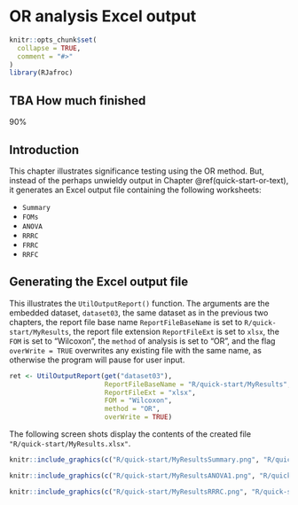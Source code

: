 # OR analysis Excel output {#quick-start-or-excel}



```r
knitr::opts_chunk$set(
  collapse = TRUE,
  comment = "#>"
)
library(RJafroc)
```



## TBA How much finished {#quick-start-or-excel-how-much-finished}
90%


## Introduction {#quick-start-or-excel-intro}
This chapter illustrates significance testing using the OR method. But, instead of the perhaps unwieldy output in Chapter \@ref(quick-start-or-text), it generates an Excel output file containing the following worksheets:

* `Summary`
* `FOMs`
* `ANOVA`
* `RRRC`
* `FRRC`
* `RRFC`


## Generating the Excel output file {#quick-start-or-excel-output}

This illustrates the `UtilOutputReport()` function. The arguments are the embedded dataset, `dataset03`, the same dataset as in the previous two chapters, the report file base name `ReportFileBaseName` is set to `R/quick-start/MyResults`, the report file extension `ReportFileExt` is set to `xlsx`, the `FOM` is set to "Wilcoxon", the `method` of analysis is set to "OR", and the flag `overWrite = TRUE` overwrites any existing file with the same name, as otherwise the program will pause for user input.


```r
ret <- UtilOutputReport(get("dataset03"), 
                        ReportFileBaseName = "R/quick-start/MyResults", 
                        ReportFileExt = "xlsx",  
                        FOM = "Wilcoxon", 
                        method = "OR", 
                        overWrite = TRUE)
```             

The following screen shots display the contents of the created file `"R/quick-start/MyResults.xlsx"`.


```r
knitr::include_graphics(c("R/quick-start/MyResultsSummary.png", "R/quick-start/MyResultsFOMs.png"))
``` 



```r
knitr::include_graphics(c("R/quick-start/MyResultsANOVA1.png", "R/quick-start/MyResultsANOVA2.png"))
``` 



```r
knitr::include_graphics(c("R/quick-start/MyResultsRRRC.png", "R/quick-start/MyResultsFRRC.png", "R/quick-start/MyResultsRRFC.png"))
``` 



